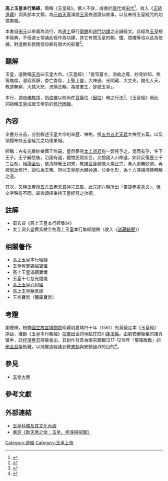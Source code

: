 {{道教}}
'''高上玉皇本行集經'''，簡稱《玉皇經》。撰人不詳，成書於[[唐代|唐代]]或[[宋代|宋代]]<ref>{{cite journal|author1=謝聰輝|title=〈正統道藏〉本〈玉皇本行集經〉成書時間考定|journal=清華學報|date=2010|volume=40|issue=2|pages=193-220|url=http://thjcs.web.nthu.edu.tw/ezfiles/662/1662/img/1303/THJCS402-2.pdf|access-date=2016-03-24|archive-date=2017-04-05|archive-url=https://web.archive.org/web/20170405223309/http://thjcs.web.nthu.edu.tw/ezfiles/662/1662/img/1303/THJCS402-2.pdf|dead-url=no}}</ref>，收入《[[正統道藏|正統道藏]]》洞真部本文類，為[[元始天尊|元始天尊]]演說[[玉皇大帝|玉皇]]修道證仙故事，以及奉持玉皇經咒的功德果報。

本書自[[宋元|宋元]]以來廣為流行，為[[道士|道士]]舉行[[齋醮|齋醮]]和[[早晚功課經|道門功課]]之必誦經文。此經為[[玉皇大帝|玉皇]]根本經典，不但道士常誦此經作為功課，其它有關玉皇的朝、懺、燈儀等也以此為依據，對道教和民間信仰都有很大的影響<ref>{{cite book|editor=胡孚琛|title=中華道教大辭典|date=1995|publisher=中國社會科學出版社|pages=291}}</ref>。

==題解==
玉皇，道教稱[[天帝|天帝]]曰玉皇大帝。《玉皇經》：「是穹蒼主，浩劫之尊，妙見妙知，無等無倫，湛寂真靜，杳亡杳存，上聖上靈，大神通、光明藏、大丈夫，開化人天，教道無窮，大慈大悲，流煥法輪，為度羣生，是號玉皇」。

本行，源自[[佛教|佛教]]語，指[[成佛|成佛]]以前尚在[[菩薩|菩薩]]位（[[因位|因位]]）時之行法<ref>{{cite web|title=本行|url=http://dictionary.buddhistdoor.com/en/word/41074/%E6%9C%AC%E8%A1%8C}}{{Dead link|date=2020年1月 |bot=InternetArchiveBot |fix-attempted=yes }}</ref>。《玉皇經》用此詞指稱[[玉皇大帝|玉皇]]成就玉帝前的[[修行|修行]][[因緣|因緣]]。

==內容==
全書分五品，分別敘述玉皇大帝的來歷、神格，授[[五方五老天君|五方五老天君]]大神咒五篇，以及頌揚奉持玉皇經咒之功德果報。

經稱：古有光嚴妙樂國王無嗣，皇后夢見[[太上道君|太上道君]]抱一嬰兒予之，覺而有孕，生下王子。王子嗣位後，治國有道，體恤民眾疾苦，又捨國入山修道，如此反復歷三千二百劫，始證[[大羅金仙|金仙]]，號清靜覺王如來，教諸[[菩薩|菩薩]]頓悟大乘正宗，漸入虛無妙道。再經億劫修行，證位為玉帝。所以玉皇能大顯[[神通|神通]]，分身化形，為十方演說清靜解脫之道。

其次，又稱玉帝授[[五方五老天君|五方五老天君]]神咒五篇，此咒即六朝所出「靈寶赤書真文」，但文字略有不同。最後頌揚奉持玉皇經咒之功德。

==註解==
* 周玄貞《高上玉皇本行經集註》
* 太上洞玄靈寶紫微金格高上玉皇本行集經闡微（收入《[[道藏輯要|道藏輯要]]》）

==相關著作==
* 高上玉皇本行經髓
* 玉皇宥罪錫福寶懺 
* 高上玉皇滿願寶懺 
* 玉皇十七慈光燈儀 
* [[心印经|高上玉皇心印經]]
* [[胎息經|高上玉皇胎息經]]
* 玉帝寶誥（彌羅寶誥）

==考證==
謝聰輝，根據[[國立故宮博物院|國立故宮博物院]]珍藏明嘉靖四十年（1561）的黃綾定本《玉皇經》序跋，推斷《玉皇本行集經》[[扶鸞|扶鸞]]出世的地點在四川[[蓬溪縣|蓬溪縣]]。由劉安勝後輩的接真鸞手，託[[梓潼帝君|梓潼帝君]]飛鸞書出。其創作背景為南宋面臨1217–1218年「蜀罹敵難」的[[宋金战争|宋金战争]]劫難，以飛鸞造經達到救[[末日|末劫]]與安鎮國祚的目的<ref>{{cite journal|author1=謝聰輝|title=《玉皇本行集經》出世的背景與 因緣研究|journal=道教研究學報|date=2009|url=http://www.chineseupress.com/chinesepress/journal/DAO1/DAO1_155-199.pdf|access-date=2016-03-24|archive-date=2017-04-05|archive-url=https://web.archive.org/web/20170405223345/http://www.chineseupress.com/chinesepress/journal/DAO1/DAO1_155-199.pdf|dead-url=no}}</ref>。

==參見==
* [[玉皇大帝|玉皇大帝]]

==參考文獻==
{{reflist|2}}

==外部連結==
{{維基文庫}}
* [http://www.chinataoism.org/showtopic.php?id=753&cate_id=516 玉皇科儀及其文化內涵] {{Wayback|url=http://www.chinataoism.org/showtopic.php?id=753&cate_id=516 |date=20170405173002 }}
* [http://www.academia.edu/9886390/%E6%9B%B8%E8%A9%95_%E6%96%B0%E5%A4%A9%E5%B8%9D%E4%B9%8B%E5%91%BD_%E7%8E%89%E7%9A%87_%E6%A2%93%E6%BD%BC%E8%88%87%E9%A3%9B%E9%B8%9E_-%E8%A8%B1%E8%94%9A 書評《新天帝之命：玉皇、梓潼與飛鸞》] {{Wayback|url=http://www.academia.edu/9886390/%E6%9B%B8%E8%A9%95_%E6%96%B0%E5%A4%A9%E5%B8%9D%E4%B9%8B%E5%91%BD_%E7%8E%89%E7%9A%87_%E6%A2%93%E6%BD%BC%E8%88%87%E9%A3%9B%E9%B8%9E_-%E8%A8%B1%E8%94%9A |date=20170405172822 }}

[[Category:道經|Category:道經]]
[[Category:玉皇上帝|Category:玉皇上帝]]